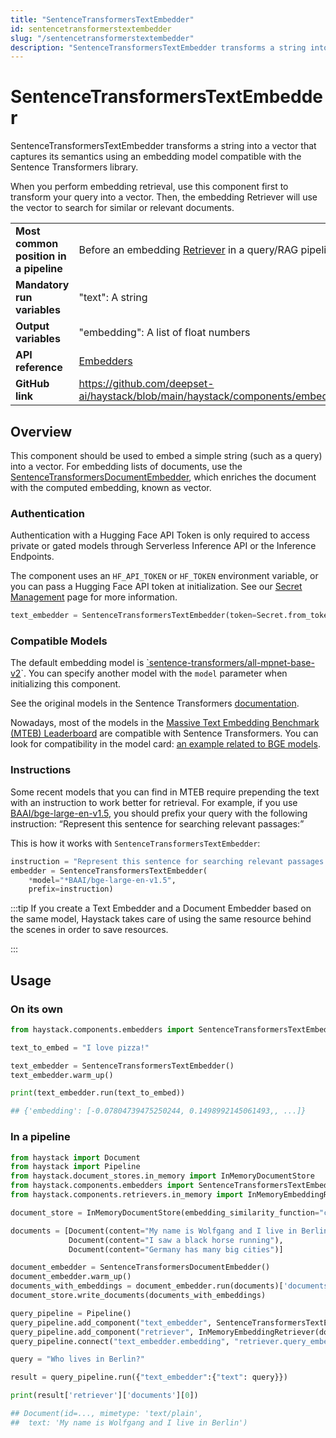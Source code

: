 ```yaml
---
title: "SentenceTransformersTextEmbedder"
id: sentencetransformerstextembedder
slug: "/sentencetransformerstextembedder"
description: "SentenceTransformersTextEmbedder transforms a string into a vector that captures its semantics using an embedding model compatible with the Sentence Transformers library."
---
```


# SentenceTransformersTextEmbedder

SentenceTransformersTextEmbedder transforms a string into a vector that captures its semantics using an embedding model compatible with the Sentence Transformers library.

When you perform embedding retrieval, use this component first to transform your query into a vector. Then, the embedding Retriever will use the vector to search for similar or relevant documents.

|                                        |                                                                                                                         |
| :------------------------------------- | :---------------------------------------------------------------------------------------------------------------------- |
| **Most common position in a pipeline** | Before an embedding [Retriever](../retrievers.mdx)  in a query/RAG pipeline                                              |
| **Mandatory run variables**            | "text": A string                                                                                                        |
| **Output variables**                   | "embedding": A list of float numbers                                                                                    |
| **API reference**                      | [Embedders](/reference/embedders-api)                                                                                          |
| **GitHub link**                        | https://github.com/deepset-ai/haystack/blob/main/haystack/components/embedders/sentence_transformers_text_embedder.py |

## Overview

This component should be used to embed a simple string (such as a query) into a vector. For embedding lists of documents, use the [SentenceTransformersDocumentEmbedder](sentencetransformersdocumentembedder.mdx), which enriches the document with the computed embedding, known as vector.

### Authentication

Authentication with a Hugging Face API Token is only required to access private or gated models through Serverless Inference API or the Inference Endpoints.

The component uses an `HF_API_TOKEN` or `HF_TOKEN` environment variable, or you can pass a Hugging Face API token at initialization. See our [Secret Management](doc:secret-management) page for more information.

```python
text_embedder = SentenceTransformersTextEmbedder(token=Secret.from_token("<your-api-key>"))
```

### Compatible Models

The default embedding model is [\`sentence-transformers/all-mpnet-base-v2](https://huggingface.co/sentence-transformers/all-mpnet-base-v2)\`. You can specify another model with the `model` parameter when initializing this component.

See the original models in the Sentence Transformers [documentation](https://www.sbert.net/docs/pretrained_models.html).

Nowadays, most of the models in the [Massive Text Embedding Benchmark (MTEB) Leaderboard](https://huggingface.co/spaces/mteb/leaderboard) are compatible with Sentence Transformers.
You can look for compatibility in the model card: [an example related to BGE models](https://huggingface.co/BAAI/bge-large-en-v1.5#using-sentence-transformers).

### Instructions

Some recent models that you can find in MTEB require prepending the text with an instruction to work better for retrieval.
For example, if you use [BAAI/bge-large-en-v1.5](https://huggingface.co/BAAI/bge-large-en-v1.5#model-list), you should prefix your query with the following instruction: “Represent this sentence for searching relevant passages:”

This is how it works with `SentenceTransformersTextEmbedder`:

```python
instruction = "Represent this sentence for searching relevant passages:"
embedder = SentenceTransformersTextEmbedder(
	*model="*BAAI/bge-large-en-v1.5",
	prefix=instruction)
```

:::tip
If you create a Text Embedder and a Document Embedder based on the same model, Haystack takes care of using the same resource behind the scenes in order to save resources.

:::

## Usage

### On its own

```python
from haystack.components.embedders import SentenceTransformersTextEmbedder

text_to_embed = "I love pizza!"

text_embedder = SentenceTransformersTextEmbedder()
text_embedder.warm_up()

print(text_embedder.run(text_to_embed))

## {'embedding': [-0.07804739475250244, 0.1498992145061493,, ...]}
```

### In a pipeline

```python
from haystack import Document
from haystack import Pipeline
from haystack.document_stores.in_memory import InMemoryDocumentStore
from haystack.components.embedders import SentenceTransformersTextEmbedder, SentenceTransformersDocumentEmbedder
from haystack.components.retrievers.in_memory import InMemoryEmbeddingRetriever

document_store = InMemoryDocumentStore(embedding_similarity_function="cosine")

documents = [Document(content="My name is Wolfgang and I live in Berlin"),
             Document(content="I saw a black horse running"),
             Document(content="Germany has many big cities")]

document_embedder = SentenceTransformersDocumentEmbedder()
document_embedder.warm_up()
documents_with_embeddings = document_embedder.run(documents)['documents']
document_store.write_documents(documents_with_embeddings)

query_pipeline = Pipeline()
query_pipeline.add_component("text_embedder", SentenceTransformersTextEmbedder())
query_pipeline.add_component("retriever", InMemoryEmbeddingRetriever(document_store=document_store))
query_pipeline.connect("text_embedder.embedding", "retriever.query_embedding")

query = "Who lives in Berlin?"

result = query_pipeline.run({"text_embedder":{"text": query}})

print(result['retriever']['documents'][0])

## Document(id=..., mimetype: 'text/plain',
##  text: 'My name is Wolfgang and I live in Berlin')
```
